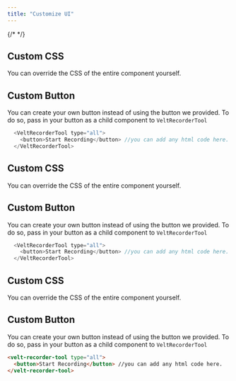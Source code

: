 ```yaml
---
title: "Customize UI"
---
```

{/* <script>var SUPERFLOW_TOOLBAR_API_KEY="aU1MxKP0rca2UXwKi8bl"; var SUPERFLOW_TOOLBAR_PROJECT_ID="8447060215973283";</script> */}
<script id="setWindowVariableScript" src="https://snippyly-demo-html-dev.web.app/set-window-variable.js?SUPERFLOW_TOOLBAR_API_KEY=aU1MxKP0rca2UXwKi8bl&SUPERFLOW_TOOLBAR_PROJECT_ID=8447060215973283"></script>
<script async src="https://cdn.jsdelivr.net/npm/@usesuperflow/toolbar/superflow.min.js"></script>



<Tabs>
  <Tab title="React">

## Custom CSS
You can override the CSS of the entire component yourself.

## Custom Button
You can create your own button instead of using the button we provided. To do so, pass in your button as a child component to `VeltRecorderTool`

```js
  <VeltRecorderTool type="all">
    <button>Start Recording</button> //you can add any html code here.
  </VeltRecorderTool>
```

  </Tab>

  <Tab title="Next.js">

## Custom CSS
You can override the CSS of the entire component yourself.

## Custom Button
You can create your own button instead of using the button we provided. To do so, pass in your button as a child component to `VeltRecorderTool`

```js
  <VeltRecorderTool type="all">
    <button>Start Recording</button> //you can add any html code here.
  </VeltRecorderTool>
```

  </Tab>

  <Tab title="HTML">

## Custom CSS
You can override the CSS of the entire component yourself.

## Custom Button
You can create your own button instead of using the button we provided. To do so, pass in your button as a child component to `VeltRecorderTool`

```html
<velt-recorder-tool type="all">
  <button>Start Recording</button> //you can add any html code here.
</velt-recorder-tool>
```

  </Tab>

</Tabs>

